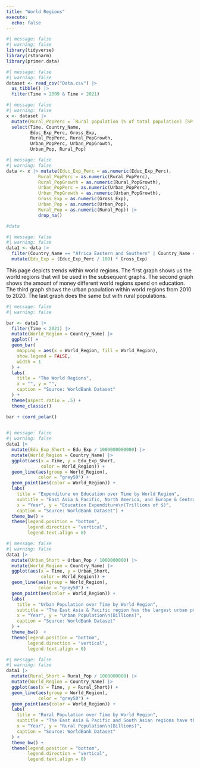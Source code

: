 ```yaml
---
title: "World Regions"
execute: 
  echo: false
---
```


```r
#| message: false
#| warning: false
library(tidyverse)
library(rstanarm)
library(primer.data)
```

```r
#| message: false
#| warning: false
dataset <- read_csv("Data.csv") |>
  as_tibble() |>
  filter(Time > 2009 & Time < 2021)
```

```r
#| message: false
#| warning: false
x <- dataset |>
  mutate(Rural_PopPerc = `Rural population (% of total population) [SP.RUR.TOTL.ZS]`, Urban_PopPerc = `Urban population (% of total population) [SP.URB.TOTL.IN.ZS]`, Rural_PopGrowth = `Rural population growth (annual %) [SP.RUR.TOTL.ZG]`, Urban_PopGrowth = `Urban population growth (annual %) [SP.URB.GROW]`, Educ_Exp_Perc = `Government expenditure on education, total (% of government expenditure) [SE.XPD.TOTL.GB.ZS]`, Country_Name = `Country Name`, Urban_Pop = `Urban population [SP.URB.TOTL]`, Rural_Pop = `Rural population [SP.RUR.TOTL]`, Gross_Exp = `Gross national expenditure (current US$) [NE.DAB.TOTL.CD]`)|>
  select(Time, Country_Name, 
         Educ_Exp_Perc, Gross_Exp,
         Rural_PopPerc, Rural_PopGrowth, 
         Urban_PopPerc, Urban_PopGrowth,
         Urban_Pop, Rural_Pop)

```


```r
#| message: false
#| warning: false
data <- x |> mutate(Educ_Exp_Perc = as.numeric(Educ_Exp_Perc),
            Rural_PopPerc = as.numeric(Rural_PopPerc),
            Rural_PopGrowth = as.numeric(Rural_PopGrowth),
            Urban_PopPerc = as.numeric(Urban_PopPerc),
            Urban_PopGrowth = as.numeric(Urban_PopGrowth),
            Gross_Exp = as.numeric(Gross_Exp),
            Urban_Pop = as.numeric(Urban_Pop),
            Rural_Pop = as.numeric(Rural_Pop)) |>
            drop_na()

#data

```

```r
#| message: false
#| warning: false
data1 <- data |>
  filter(Country_Name == "Africa Eastern and Southern" | Country_Name == "Africa Western and Central" | Country_Name == "Middle East & North Africa" | Country_Name == "Central Europe and the Baltics" | Country_Name == "East Asia & Pacific" | Country_Name == "Europe & Central Asia" | Country_Name == "Latin America & the Caribbean (IDA & IBRD countries)" | Country_Name == "North America" | Country_Name == "South Asia" | Country_Name == "Subsaharan Africa") |>
  mutate(Edu_Exp = (Educ_Exp_Perc / 100) * Gross_Exp)
```

This page depicts trends within world regions. The first graph shows us the world regions that will be used in the subsequent graphs. The second graph shows the amount of money different world regions spend on education. The third graph shows the urban population within world regions from 2010 to 2020. The last graph does the same but with rural populations. 



```r
#| message: false
#| warning: false

bar <- data1 |>
  filter(Time < 2021) |>
  mutate(World_Region = Country_Name) |>
  ggplot() + 
  geom_bar(
    mapping = aes(x = World_Region, fill = World_Region),
    show.legend = FALSE,
    width = 1
  ) + 
  labs(
    title = "The World Regions",
    x = "", y = "",
    caption = "Source: WorldBank Dataset"
  ) +
  theme(aspect.ratio = .5) +
  theme_classic()

bar + coord_polar()
  
```


```r
#| message: false
#| warning: false
data1 |>
  mutate(Edu_Exp_Short = Edu_Exp / 1000000000000) |>
  mutate(World_Region = Country_Name) |>
  ggplot(aes(x = Time, y = Edu_Exp_Short, 
             color = World_Region)) +
  geom_line(aes(group = World_Region), 
            color = "grey50") +
  geom_point(aes(color = World_Region)) +
  labs(
    title = "Expenditure on Education over Time by World Region",
    subtitle = "East Asia & Pacific, North America, and Europe & Central Asia spend the most on education",
    x = "Year", y = "Education Expenditure\n(Trillions of $)",
    caption = "Source: WorldBank Dataset") +
  theme_bw() +
  theme(legend.position = "bottom",
        legend.direction = "vertical",
        legend.text.align = 0)
```




```r
#| message: false
#| warning: false
data1 |>
  mutate(Urban_Short = Urban_Pop / 1000000000) |>
  mutate(World_Region = Country_Name) |>
  ggplot(aes(x = Time, y = Urban_Short, 
             color = World_Region)) +
  geom_line(aes(group = World_Region), 
            color = "grey50") +
  geom_point(aes(color = World_Region)) +
  labs(
    title = "Urban Population over Time by World Region",
    subtitle = "The East Asia & Pacific region has the largest urban population while \nCentral Europe & the Baltics, and African countries have the lowest urban populations",
    x = "Year", y = "Urban Population\n(Billions)",
    caption = "Source: WorldBank Dataset"
  ) +
  theme_bw()  +
  theme(legend.position = "bottom",
        legend.direction = "vertical",
        legend.text.align = 0)
```



```r
#| message: false
#| warning: false
data1 |>
  mutate(Rural_Short = Rural_Pop / 1000000000) |>
  mutate(World_Region = Country_Name) |>
  ggplot(aes(x = Time, y = Rural_Short)) +
  geom_line(aes(group = World_Region), 
            color = "grey50") +
  geom_point(aes(color = World_Region)) +
  labs(
    title = "Rural Population over Time by World Region",
    subtitle = "The East Asia & Pacific and South Asian regions have the largest rural populations",
    x = "Year", y = "Rural Population\n(Billions)",
    caption = "Source: WorldBank Dataset"
  ) +
  theme_bw() +
  theme(legend.position = "bottom",
        legend.direction = "vertical",
        legend.text.align = 0)
```


